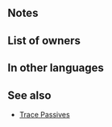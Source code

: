 {{Weapon Infobox
|tagid=SID_砂漠の狼女王の牙
|intID=2929
|exclusive=1
|weaponType=Beast
|canUseMove=Infantry
|cost=400
|might=14
|range=1
|cooldown=-1
|effect=Enables【Canto (Rem. +1)】while transformed.<br><br>Accelerates Special trigger (cooldown count-1). If unit initiates combat or is within 2 spaces of an ally, grants Atk/Spd/Def/Res+5 to unit and neutralizes effects that guarantee foe's follow-up attacks or prevent unit's follow-up attacks during combat.<br><br>At start of turn, if unit is adjacent to only beast or dragon allies or if unit is not adjacent to any ally, unit transforms (otherwise, unit reverts). If unit transforms, grants Atk+2, deals +7 damage when Special triggers, and neutralizes effects that grant "Special cooldown charge +X" to foe or inflict "Special cooldown charge -X" on unit.<br><br>【Canto (Rem. +1)】<br>After an attack, Assist skill, or structure destruction, unit can move again.<br><br>The distance of the movement is the remaining movement the unit had before the actions listed above+1 (If unit used a movement skill that warps them, the remainder is 0).<br><br>(Unit moves according to movement type. Once per turn. Cannot attack or assist. Only highest value applied. Does not stack. After moving, if a skill that grants another action would be triggered (like with Galeforce), Canto will trigger after the granted action. Unit's base movement has no effect on movement granted. Cannot warp (using skills like Wings of Mercy) a distance greater than unit would be able to move with normal Canto movement.)
|statModifiers=0,14,0,0,0
|required=Adult (Infantry)
|properties=
}}
==Notes==
{{Canto|Rem. +1}}
{{IfUnitTransforms|{{Kp|Canto (Rem. +1)}} effect}}
{{IfUnitInitiates}}
{{Temporary buffs}}
{{Follow-up effect neutralization}}
{{Beast (Infantry)}}

==List of owners==
{{Skill Hero List}}
==In other languages==
{{OtherLanguages
|japanese=砂漠の狼女王の牙
|german=Zahn von Igona
|spanishEU=Colmillo Hataree
|spanishLA=Colmillo Hataree
|french=Croc d'Hatary
|italian=Zanna di Athari
|chineseTW=沙漠狼女王之牙
|portuguese=Presa Hatari
}}
==See also==
{{See also skills|cond=Description LIKE '%guarantee foe_s follow-up%prevent unit_s follow-up%' AND Exclusive='1' AND Description NOT LIKE '%【Null Follow-Up】%' Or Description LIKE '%【Canto (Rem. +1)】%' AND Exclusive='1'}}
* [[Skill families/B Passives#Trace|Trace Passives]]
{{Weapons Navbox}}